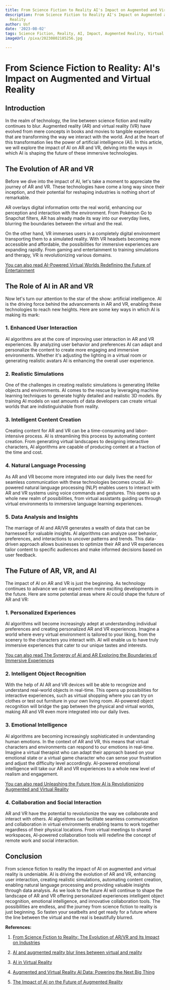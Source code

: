 ```yaml
---
title: From Science Fiction to Reality AI's Impact on Augmented and Virtual Reality
description: From Science Fiction to Reality AI's Impact on Augmented and Virtual
  Reality
author: Usf
date: '2023-08-02'
tags: Science Fiction, Reality, AI, Impact, Augmented Reality, Virtual Reality
imageUrl: /pixa/20230802185256.jpg

---
```

# From Science Fiction to Reality: AI's Impact on Augmented and Virtual  Reality

## Introduction

In  the realm of technology,  the line  between science fiction and reality continues to  blur.  Augmented reality (AR) and virtual reality (VR) have evolved from mere concepts in books and movies to tangible  experiences that are transforming the way we interact with the  world. And at the  heart of this transformation lies the power of artificial intelligence (AI). In this article, we will explore the impact of AI on AR and  VR, delving into  the ways in which AI is  shaping the future  of these immersive technologies.

##  The Evolution of AR and VR

Before we dive into the impact of AI, let's take a moment to  appreciate the  journey of AR and  VR. These technologies have come a long way since their inception, and their potential for  reshaping industries is nothing short of remarkable.

AR  overlays digital information onto the real world, enhancing our  perception and interaction with the environment. From Pokémon Go to  Snapchat filters, AR has already made its  way  into our everyday  lives, blurring the boundaries between the virtual and the real.

On the other hand,  VR immerses users in a completely digital environment transporting them to a simulated reality. With VR headsets becoming more accessible and  affordable, the possibilities for immersive experiences are expanding  rapidly. From  gaming and entertainment to training simulations and therapy, VR is revolutionizing various domains.

[You  can also  read AI-Powered  Virtual Worlds Redefining the Future of Entertainment](AI-Powered%20Virtual%20Worlds%20Redefining%20the%20Future%20of%20Entertainment)


## The Role  of AI in AR  and VR

Now let's turn our attention to the star of the show: artificial intelligence. AI is the driving force behind the advancements in AR and VR, enabling these technologies to reach  new heights. Here are  some key ways  in which AI is making its mark:

### 1.  Enhanced User Interaction

AI algorithms are at the core of improving  user interaction in  AR and VR experiences. By analyzing user behavior and preferences AI can adapt and personalize the content to create more engaging and  immersive  environments. Whether it's adjusting the lighting in a virtual room or generating realistic avatars AI is  enhancing the overall user experience.

### 2. Realistic Simulations

One of the challenges in creating realistic simulations is generating lifelike objects and environments. AI comes to the rescue by leveraging machine learning techniques to generate highly detailed and realistic 3D models. By training AI models  on vast amounts of data developers can create virtual worlds that  are indistinguishable from reality.

### 3.  Intelligent Content  Creation

Creating content for  AR and  VR can be a time-consuming and labor-intensive process. AI is streamlining this process by automating  content creation. From generating virtual landscapes to designing interactive characters, AI algorithms are capable of producing content at a fraction  of the time and cost.

###  4. Natural Language Processing

As AR and VR become more integrated into our daily lives the need  for seamless communication with these technologies becomes crucial. AI-powered natural language processing (NLP) enables users to interact  with AR and VR systems using voice  commands and  gestures. This opens up a whole new realm of possibilities, from  virtual assistants guiding us through virtual  environments to  immersive language learning experiences.

### 5. Data Analysis and Insights

The marriage of AI and AR/VR generates a wealth of data that can be harnessed for valuable insights. AI algorithms can  analyze user behavior, preferences, and interactions to uncover patterns and trends.  This data-driven approach allows businesses to optimize their AR and VR experiences tailor content to specific audiences and make informed decisions based  on user feedback.

##  The Future of  AR, VR, and AI

The impact of AI on AR and VR is just the beginning.  As technology  continues to advance we can expect even more exciting developments  in the future. Here are some potential areas where AI could shape the future of AR and VR:

### 1. Personalized Experiences

AI algorithms will become increasingly adept at understanding  individual preferences and creating personalized AR  and VR  experiences. Imagine a world where  every virtual environment is tailored to your liking, from the  scenery to the characters  you interact with. AI  will  enable us to have truly immersive experiences that cater to our unique tastes and interests.

[You can also read The Synergy of AI and AR Exploring the Boundaries  of Immersive Experiences](The%20Synergy%20of%20AI%20and%20AR%20Exploring%20the%20Boundaries%20of%20Immersive%20Experiences)


### 2.  Intelligent Object Recognition

With the  help of AI AR and VR devices  will be able to recognize  and understand real-world objects in real-time. This opens up possibilities for interactive experiences, such as virtual shopping where you can try on clothes or  test out furniture in your own living room. AI-powered object recognition  will bridge the gap between the physical and virtual worlds, making AR and VR even  more integrated  into our daily lives.

### 3. Emotional Intelligence

AI algorithms are  becoming increasingly sophisticated in understanding human emotions. In the context of AR and VR, this means that virtual characters and environments can respond to our emotions in  real-time. Imagine a virtual therapist who  can adapt their approach based on your emotional state or a  virtual game  character who can sense your frustration and adjust the difficulty level  accordingly. AI-powered emotional intelligence will take our AR and VR experiences to a whole new level of realism and engagement.

[You can also read Unleashing the Future How AI is Revolutionizing Augmented and Virtual Reality](Unleashing%20the%20Future%20How%20AI%20is%20Revolutionizing%20Augmented%20and%20Virtual%20Reality)


### 4. Collaboration and Social Interaction

AR and VR  have the potential to revolutionize the way we collaborate and interact with others.  AI algorithms can facilitate seamless communication and collaboration in virtual environments enabling teams to work together regardless  of  their physical locations. From  virtual meetings  to shared workspaces, AI-powered collaboration tools will redefine the concept of remote work and social interaction.

## Conclusion

From science fiction  to reality the impact  of AI on augmented  and virtual reality is undeniable. AI is driving the evolution of AR and VR, enhancing  user interaction, creating realistic simulations, automating content creation, enabling natural language processing and  providing  valuable insights  through data analysis. As we look to the future AI will continue to shape the landscape of AR and VR offering personalized experiences intelligent object recognition, emotional intelligence, and innovative collaboration tools. The possibilities are endless, and the journey from science fiction to  reality is just beginning. So fasten  your seatbelts and get ready for a future where the line between the virtual and the real is beautifully  blurred.

**References:**

1. [From  Science Fiction to Reality: The Evolution of AR/VR and Its Impact on Industries](https://medium.com/@asharibali/from-science-fiction-to-reality-the-evolution-of-ar-vr-and-its-impact-on-industries-vision-pro-105f50a32415)

2. [AI and augmented reality blur  lines between virtual and reality](https://www.techtarget.com/searchenterpriseai/feature/AI-and-augmented-reality-blur-lines-between-virtual-and-reality)

3. [AI in Virtual Reality](https://digitalreality.ieee.org/publications/ai-in-virtual-reality)

4. [Augmented and Virtual Reality AI Data: Powering the  Next Big Thing](https://appen.com/blog/augmented-and-virtual-reality/)

5. [The Impact of AI on the Future of Augmented Reality](https://ts2.space/en/the-impact-of-ai-on-the-future-of-augmented-reality/)